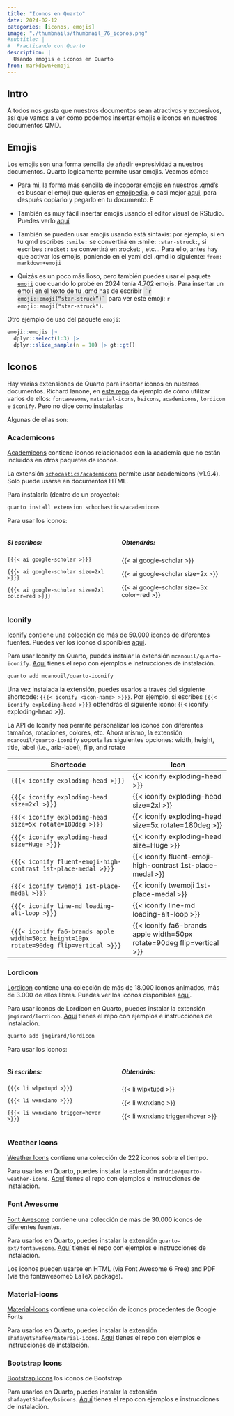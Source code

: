```yaml
---
title: "Iconos en Quarto"
date: 2024-02-12
categories: [iconos, emojis]
image: "./thumbnails/thumbnail_76_iconos.png"
#subtitle: | 
#  Practicando con Quarto
description: |
  Usando emojis e iconos en Quarto
from: markdown+emoji
---
```


## Intro

A todos nos gusta que nuestros documentos sean atractivos y expresivos, así que vamos a ver cómo podemos insertar emojis e iconos en nuestros documentos QMD.


## Emojis

Los emojis son una forma sencilla de añadir expresividad a nuestros documentos. Quarto logicamente permite usar emojis. Veamos cómo:

- Para mi, la forma más sencilla de incoporar emojis en nuestros .qmd's es buscar el emoji que quieras en [emojipedia](https://emojipedia.org/), o casi mejor [aquí](https://www.webfx.com/tools/emoji-cheat-sheet/), para después copiarlo y pegarlo en tu documento. E

- También es muy fácil insertar emojis usando el editor visual  de RStudio. Puedes verlo [aquí](https://quarto.org/docs/visual-editor/content.html#emojis) 

- También se pueden usar emojis usando está sintaxis: por ejemplo, si en tu qmd escribes `:smile:` se convertirá en :smile: `:star-struck:`, si escribes  `:rocket:` se convertirá en :rocket: , etc... Para ello, antes hay que activar los emojis, poniendo en el yaml del .qmd lo siguiente: `from: markdown+emoji` 


- Quizás es un poco más lioso, pero  también puedes usar el paquete [`emoji`](https://emilhvitfeldt.github.io/emoji/) que cuando lo probé en 2024 tenía 4.702 emojis. Para insertar un emoji en el texto de tu .qmd has de escribir 
<span style="background-color: #e5e5e5; border-radius: 3px; padding: 4px; font-family: 'Source Code Pro', 'Lucida Console', Monaco, monospace;"><code>&grave;r emoji::emoji("star-struck")&grave;</code></span> 
para ver este emoji: `r emoji::emoji("star-struck")`.

Otro ejemplo de uso del paquete `emoji`:


```r
emoji::emojis |> 
  dplyr::select(1:3) |> 
  dplyr::slice_sample(n = 10) |> gt::gt()  
```


## Iconos

Hay varias extensiones de Quarto para insertar íconos en nuestros documentos. Richard Ianone, en [este repo](https://github.com/rich-iannone/quarto-icons-examples) da ejemplo de cómo utilizar varios de ellos: `fontawesome`, `material-icons`, `bsicons`, `academicons`, `lordicon` e `iconify`. Pero no dice como instalarlas


Algunas de ellas son:

### Academicons

[Academicons](https://jpswalsh.github.io/academicons/) contiene iconos relacionados con la academia que no están incluidos en otros paquetes de iconos.

La extensión [`schocastics/academicons`](https://github.com/schochastics/academicons) permite usar academicons (v1.9.4). Solo puede usarse en documentos HTML.

Para instalarla (dentro de un proyecto):

```bash
quarto install extension schochastics/academicons
```



Para usar los iconos:

:::: {.columns}
::: {.column width="50%"}
##### Si escribes:

`{{{< ai google-scholar >}}}`  

`{{{< ai google-scholar size=2xl >}}}`

`{{{< ai google-scholar size=2xl color=red >}}}` 

:::

::: {.column width="50%"}

#####  Obtendrás:
{{< ai google-scholar >}}  

{{< ai google-scholar size=2x >}}

{{< ai google-scholar size=3x color=red >}} 
:::

::::

### Iconify

[Iconify](https://iconify.design/) contiene una colección de más de 50.000 iconos de diferentes fuentes. Puedes ver los iconos disponibles [aquí](https://icon-sets.iconify.design/). 

Para usar Iconify en Quarto, puedes instalar la extensión `mcanouil/quarto-iconify`. [Aquí](https://github.com/mcanouil/quarto-iconify) tienes el repo con ejemplos e instrucciones de instalación.


```bash
quarto add mcanouil/quarto-iconify
```

Una vez instalada la extensión, puedes usarlos a través del siguiente shortcode: `{{{< iconify <icon-name> >}}}`. Por ejemplo, si escribes   `{{{< iconify exploding-head >}}}`  obtendrás el siguiente icono: {{< iconify exploding-head >}}.


La API de Iconify nos permite personalizar los iconos con diferentes tamaños, rotaciones, colores, etc. Ahora mismo, la extensión  `mcanouil/quarto-iconify` soporta las siguientes opciones: width, height, title, label (i.e., aria-label), flip, and rotate

| Shortcode                                                                              | Icon                                                                   |
| -------------------------------------------------------------------------------------- | ---------------------------------------------------------------------- |
| `{{{< iconify exploding-head >}}}`                                                     | {{< iconify exploding-head >}}                                         |
| `{{{< iconify exploding-head size=2xl >}}}`                                            | {{< iconify exploding-head size=2xl >}}                                |
| `{{{< iconify exploding-head size=5x rotate=180deg >}}}`                               | {{< iconify exploding-head size=5x rotate=180deg >}}                   |
| `{{{< iconify exploding-head size=Huge >}}}`                                           | {{< iconify exploding-head size=Huge >}}                               |
| `{{{< iconify fluent-emoji-high-contrast 1st-place-medal >}}}`                         | {{< iconify fluent-emoji-high-contrast 1st-place-medal >}}             |
| `{{{< iconify twemoji 1st-place-medal >}}}`                                            | {{< iconify twemoji 1st-place-medal >}}                                |
| `{{{< iconify line-md loading-alt-loop >}}}`                                           | {{< iconify line-md loading-alt-loop >}}                               |
| `{{{< iconify fa6-brands apple width=50px height=10px rotate=90deg flip=vertical >}}}` | {{< iconify fa6-brands apple width=50px rotate=90deg flip=vertical >}} |


### Lordicon

[Lordicon](https://lordicon.com/) contiene una colección de más de 18.000 iconos animados, más de 3.000 de ellos libres. Puedes ver los iconos disponibles [aquí](https://lordicon.com/icons). 

Para usar iconos de Lordicon en Quarto, puedes instalar la extensión `jmgirard/lordicon`. [Aquí](https://github.com/jmgirard/lordicon) tienes el repo con ejemplos e instrucciones de instalación.



```bash
quarto add jmgirard/lordicon
```

Para usar los iconos:

:::: {.columns}
::: {.column width="50%"}
##### Si escribes:

`{{{< li wlpxtupd >}}}`

`{{{< li wxnxiano >}}}` 

`{{{< li wxnxiano trigger=hover >}}}`


:::

::: {.column width="50%"}

#####  Obtendrás:

{{< li wlpxtupd >}}

{{< li wxnxiano >}}

{{< li wxnxiano trigger=hover >}}

:::

::::





### Weather Icons

[Weather Icons](https://erikflowers.github.io/weather-icons/) contiene una colección de 222 iconos sobre el tiempo.

Para usarlos en Quarto, puedes instalar la extensión `andrie/quarto-weather-icons`. [Aquí](https://github.com/andrie/quarto-weather-icons) tienes el repo con ejemplos e instrucciones de instalación.





### Font Awesome


[Font Awesome](https://fontawesome.com/) contiene una colección de más de 30.000 iconos de diferentes fuentes. 

Para usarlos en Quarto, puedes instalar la extensión `quarto-ext/fontawesome`. [Aquí](https://github.com/quarto-ext/fontawesome) tienes el repo con ejemplos e instrucciones de instalación.

Los iconos pueden usarse en HTML (via Font Awesome 6 Free) and PDF (via the fontawesome5 LaTeX package).




### Material-icons

[Material-icons](https://fonts.google.com/icons?icon.set=Material+Icons&icon.query=chart) contiene una colección de iconos procedentes de Google Fonts

Para usarlos en Quarto, puedes instalar la extensión `shafayetShafee/material-icons`. [Aquí](https://github.com/shafayetShafee/material-icons) tienes el repo con ejemplos e instrucciones de instalación.



### Bootstrap Icons

[Bootstrap Icons](https://icons.getbootstrap.com/) los iconos de Bootstrap


Para usarlos en Quarto, puedes instalar la extensión `shafayetShafee/bsicons`. [Aquí](https://github.com/shafayetShafee/bsicons) tienes el repo con ejemplos e instrucciones de instalación.


